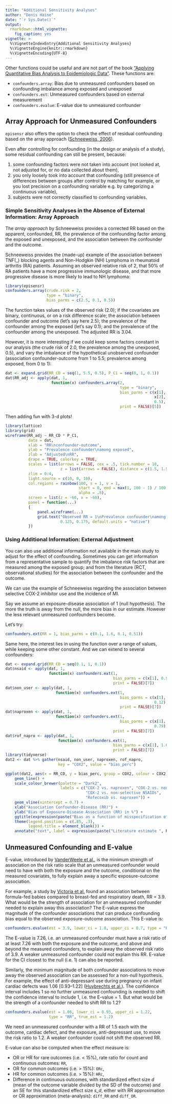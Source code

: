 ```yaml
---
title: "Additional Sensitivity Analyses"
author: "Denis Haine"
date: "`r Sys.Date()`"
output:
  rmarkdown::html_vignette:
    fig_caption: yes
vignette: >
  %\VignetteIndexEntry{Additional Sensitivity Analyses}
  %\VignetteEngine{knitr::rmarkdown}
  %\VignetteEncoding{UTF-8}
---
```


Other functions could be useful and are not part of the book
["Applying Quantitative Bias Analysis to Epidemiologic
Data"](https://www.springer.com/us/book/9780387879604).
These functions are:

* `confounders.array`: Bias due to unmeasured confounders based on confounding imbalance among exposed and unexposed
* `confounders.ext`: Unmeasured confounders based on external measurement
* `confounders.evalue`: E-value due to unmeasured confounder

## Array Approach for Unmeasured Confounders

`episensr` also offers the option to check the effect of residual confounding
based on the array approach ([Schneeweiss,
2006](https://onlinelibrary.wiley.com/doi/abs/10.1002/pds.1200)).

Even after controlling for confounding (in the design or analysis of a study),
some residual confounding  can still be present, because:

1. some confounding factors were not taken into account (not looked at, not
    adjusted for, or no data collected about them),
2. you only loosely took into account that confounding (still presence of
    differences between groups after control by matching for example, or you
    lost precision on a confounding variable e.g. by categorizing a continuous
    variable),
3. subjects were not correctly classified to confounding variables.

### Simple Sensitivity Analyses in the Absence of External Information: Array Approach

The *array approach* by Schneeweiss provides a corrected RR based on the
apparent, confounded, RR, the prevalence of the confounding factor among the
exposed and unexposed, and the association between the confounder and the outcome.

Schneeweiss provides the (made-up) example of the association between
TNF\(_\alpha\) blocking agents and Non-Hodgkin (NH) Lymphoma in rheumatoid
arthritis (RA) patients.
Assuming an observed relative risk of 2, that 50% of RA patients have a more
progressive immunologic disease, and that more progressive disease is more
likely to lead to NH lymphoma:

```r
library(episensr)
confounders.array(crude.risk = 2,
                  type = "binary",
                  bias_parms = c(2.5, 0.1, 0.5))
```

The function takes values of the observed risk (2.0); if the covariates are
binary, continuous, or on a risk difference scale; the association between
confounder and outcome (let's say here 2.5); the prevalence of the confounder
among the exposed (let's say 0.1); and the prevalence of the confounder among
the unexposed.
The adjusted RR is 3.04.

However, it is more interesting if we could keep some factors constant in our
analysis (the crude risk of 2.0, the prevalence among the unexposed, 0.5), and
vary the imbalance of the hypothetical unobserved confounder (association
confounder-outcome from 1 to 5.5; prevalence among exposed, from 0 to 1):

```r
dat <- expand.grid(RR_CD = seq(1, 5.5, 0.5), P_C1 = seq(0, 1, 0.1))
dat$RR_adj <- apply(dat, 1,
                    function(x) confounders.array(2,
                                                  type = "binary",
                                                  bias_parms = c(x[1],
                                                                 x[2],
                                                                 0.5),
                                                  print = FALSE)[5])
```

Then adding fun with 3-d plots!

```r
library(lattice)
library(grid)
wireframe(RR_adj ~ RR_CD * P_C1,
          data = dat,
          xlab = "RR\nconfounder-outcome",
          ylab = "Prevalence confounder\namong exposed",
          zlab = "Adjusted\nRR",
          drape = TRUE, colorkey = TRUE,
          scales = list(arrows = FALSE, cex = .5, tick.number = 10,
                        z = list(arrows = FALSE), distance = c(1.5, 1.5, 1.5)),
          zlim = 0:4,
          light.source = c(10, 0, 10),
          col.regions = rainbow(100, s = 1, v = 1,
                                start = 0, end = max(1, 100 - 1) / 100,
                                alpha = .8),
          screen = list(z = -60, x = -60),
          panel = function(...)
          {
              panel.wireframe(...)
              grid.text("Observed RR = 1\nPrevalence confounder\namong unexposed = 0.5",
                        0.125, 0.175, default.units = "native")
          })
```

### Using Additional Information: External Adjustment

You can also use additional information not available in the main study to
adjust for the effect of confounding.
Sometimes you can get information from a representative sample to quantify the
imbalance risk factors that are measured among the exposed group; and from the
literature (RCT, observational studies) for the association between the
confounder and the outcome.

We can use the example of Schneeweiss regarding the association between
selective COX-2 inhibitor use and the incidence of MI.

Say we assume an exposure-disease association of 1 (null hypothesis).
The more the truth is away from the null, the more bias in our estimate.
However the less relevant unmeasured confounders become.

Let's try:

```r
confounders.ext(RR = 1, bias_parms = c(0.1, 1.6, 0.1, 0.51))
```

Same here, the interest lies in using the function over a range of values, while
keeping some other constant.
And we can extend to several confounders:

```r
dat <- expand.grid(RR_CD = seq(0.1, 1, 0.1))
dat$nsaid <- apply(dat, 1,
                   function(x) confounders.ext(1,
                                               bias_parms = c(x[1], 0.9, 0.1, 0.4),
                                               print = FALSE)[7])
dat$non_user <- apply(dat, 1,
                      function(x) confounders.ext(1,
                                                  bias_parms = c(x[1], 1.03, 0.09,
                                                                 0.12),
                                                  print = FALSE)[7])
dat$naproxen <- apply(dat, 1,
                      function(x) confounders.ext(1,
                                                  bias_parms = c(x[1], 1.15, 0.09,
                                                                 0.79),
                                               print = FALSE)[7])
dat$rof_napro <- apply(dat, 1,
                       function(x) confounders.ext(1,
                                               bias_parms = c(x[1], 1.6, 0.1, 0.51),
                                               print = FALSE)[7])
library(tidyverse)
dat2 <- dat %>% gather(nsaid, non_user, naproxen, rof_napro,
                       key = "COX2", value = "bias_perc")

ggplot(dat2, aes(x = RR_CD, y = bias_perc, group = COX2, colour = COX2)) +
    geom_line() +
    scale_colour_brewer(palette = "Dark2",
                        labels = c("COX-2 vs. naproxen", "COX-2 vs. non-users",
                                   "COX-2 vs. non-selective NSAIDs",
                                   "Rofecoxib vs. naproxen")) +
    geom_vline(xintercept = 0.7) +
    xlab("Association Confounder-Disease (RR)") +
    ylab("Bias of Exposure-Disease Association (RR) in %") +
    ggtitle(expression(paste("Bias as a function of misspecification of the ", RR[CD], " from the literature"))) +
    theme(legend.position = c(.85, .3),
          legend.title = element_blank()) +
    annotate("text", label = expression(paste("Literature estimate ", RR[CD], " = 0.7")), x = 0.6, y = -3.75)
```

## Unmeasured Confounding and E-value

E-value, introduced by [VanderWeele et
al.](https://annals.org/aim/article-abstract/2643434/sensitivity-analysis-observational-research-introducing-e-value),
is the minimum strength of association on the risk ratio scale that an
unmeasured confounder would need to have with both the exposure and the outcome,
conditional on the measured covariates, to fully explain away a specific
exposure-outcome association.

For example, a study by [Victoria et
al.](https://www.thelancet.com/journals/lancet/article/PIIS0140-6736(87)90902-0/fulltext)
found an association between formula-fed babies compared to breast-fed and
respiratory death, RR = 3.9. What would be the strength of association for an
unmeasured confounder needed to explain away this association? The E-value
express the magnitude of the confounder associations that can produce
confounding bias equal to the observed exposure-outcome association. This E-value is:

```r
confounders.evalue(est = 3.9, lower_ci = 1.8, upper_ci = 8.7, type = "RR")
```

The E-value is 7.26, i.e. an unmeasured confounder must have a risk ratio of at
least 7.26 with both the exposure and the outcome, and above and beyond the
measured confounders, to explain away the observed risk ratio of 3.9. A weaker
unmeasured confounder could not explain this RR. E-value for the CI closest to
the null (i.e. 1) can also be reported.

Similarly, the minimum magnitude of both confounder associations to move away
the observed association can be assessed for a non-null hypothesis. For example, the
effect of anti-depressant use during pregnancy on infant cardiac defects was
1.06 [0.93--1.22] ([Huybrechts et
al.](https://www.nejm.org/doi/full/10.1056/NEJMoa1312828)). The confidence
interval includes 1 so no further unmeasured confounding is needed to shift the
confidence interval to include 1, i.e. the E-value = 1. But what would be the
strength of a confounder needed to shift RR to 1.2?

```r
confounders.evalue(est = 1.06, lower_ci = 0.93, upper_ci = 1.22,
                   type = "RR", true_est = 1.2)
```

We need an unmeasured confounder with a RR of 1.5 each with the outcome, cardiac
defect, and the exposure, anti-depressant use, to move the risk ratio to 1.2. A
weaker confounder could not shift the observed RR.

E-value can also be computed when the effect measure is:

* OR or HR for rare outcomes (i.e. < 15%), rate ratio for count and continuous
  outcomes: `RR`,
* OR for common outcomes (i.e. > 15%): `ORc`,
* HR for common outcomes (i.e. > 15%): `HRc`,
* Difference in continuous outcomes, with standardized effect size *d* (mean of
  the outcome variable divided by the SD of the outcome) and an SE for this
  standardized effect size *s_d*, either with RR approximation or OR
  approximation (meta-analysis): `diff_RR` and `diff_OR`.

